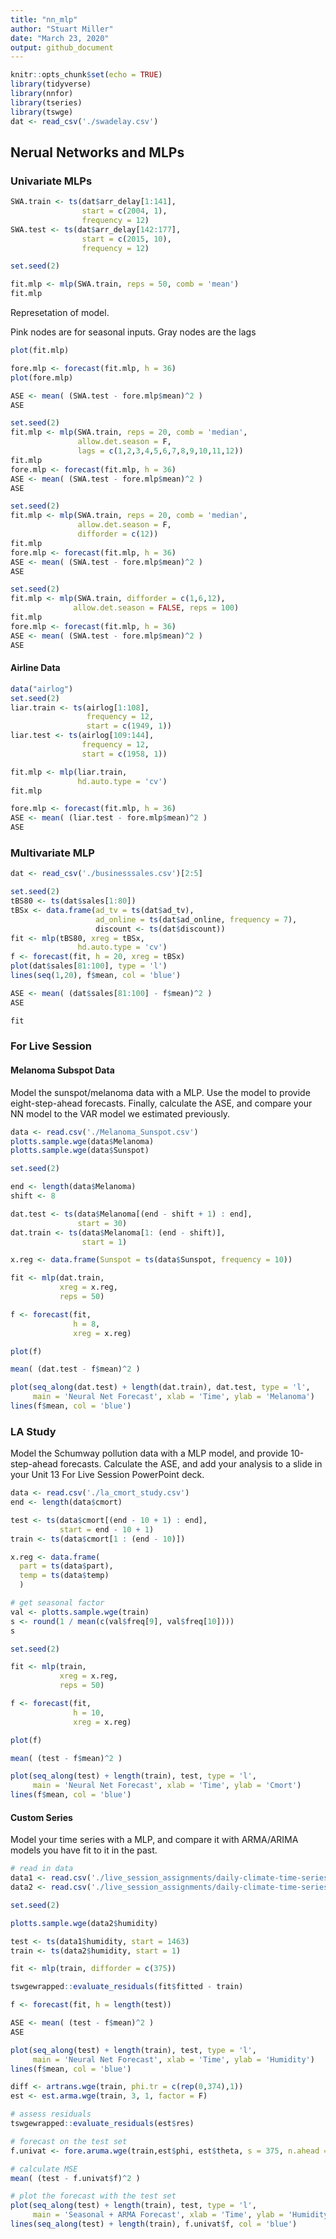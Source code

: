 ```yaml
---
title: "nn_mlp"
author: "Stuart Miller"
date: "March 23, 2020"
output: github_document
---
```


```r
knitr::opts_chunk$set(echo = TRUE)
library(tidyverse)
library(nnfor)
library(tseries)
library(tswge)
dat <- read_csv('./swadelay.csv')
```

## Nerual Networks and MLPs

### Univariate MLPs

```r
SWA.train <- ts(dat$arr_delay[1:141],
                start = c(2004, 1),
                frequency = 12)
SWA.test <- ts(dat$arr_delay[142:177],
                start = c(2015, 10),
                frequency = 12)

set.seed(2)

fit.mlp <- mlp(SWA.train, reps = 50, comb = 'mean')
fit.mlp
```

Represetation of model.

Pink nodes are for seasonal inputs.
Gray nodes are the lags

```r
plot(fit.mlp)
```



```r
fore.mlp <- forecast(fit.mlp, h = 36)
plot(fore.mlp)
```



```r
ASE <- mean( (SWA.test - fore.mlp$mean)^2 )
ASE
```


```r
set.seed(2)
fit.mlp <- mlp(SWA.train, reps = 20, comb = 'median',
               allow.det.season = F,
               lags = c(1,2,3,4,5,6,7,8,9,10,11,12))
fit.mlp
fore.mlp <- forecast(fit.mlp, h = 36)
ASE <- mean( (SWA.test - fore.mlp$mean)^2 )
ASE
```



```r
set.seed(2)
fit.mlp <- mlp(SWA.train, reps = 20, comb = 'median',
               allow.det.season = F,
               difforder = c(12))
fit.mlp
fore.mlp <- forecast(fit.mlp, h = 36)
ASE <- mean( (SWA.test - fore.mlp$mean)^2 )
ASE
```



```r
set.seed(2)
fit.mlp <- mlp(SWA.train, difforder = c(1,6,12),
              allow.det.season = FALSE, reps = 100)
fit.mlp
fore.mlp <- forecast(fit.mlp, h = 36)
ASE <- mean( (SWA.test - fore.mlp$mean)^2 )
ASE
```


#### Airline Data

```r
data("airlog")
set.seed(2)
liar.train <- ts(airlog[1:108],
                 frequency = 12,
                 start = c(1949, 1))
liar.test <- ts(airlog[109:144],
                frequency = 12,
                start = c(1958, 1))

fit.mlp <- mlp(liar.train,
               hd.auto.type = 'cv')
fit.mlp
```


```r
fore.mlp <- forecast(fit.mlp, h = 36)
ASE <- mean( (liar.test - fore.mlp$mean)^2 )
ASE
```

### Multivariate MLP

```r
dat <- read_csv('./businesssales.csv')[2:5]

```


```r
set.seed(2)
tBS80 <- ts(dat$sales[1:80])
tBSx <- data.frame(ad_tv = ts(dat$ad_tv),
                   ad_online = ts(dat$ad_online, frequency = 7),
                   discount <- ts(dat$discount))
fit <- mlp(tBS80, xreg = tBSx,
               hd.auto.type = 'cv')
f <- forecast(fit, h = 20, xreg = tBSx)
plot(dat$sales[81:100], type = 'l')
lines(seq(1,20), f$mean, col = 'blue')

ASE <- mean( (dat$sales[81:100] - f$mean)^2 )
ASE
```


```r
fit
```


### For Live Session

#### Melanoma Subspot Data

Model the sunspot/melanoma data with a MLP. 
Use the model to provide eight-step-ahead forecasts.
Finally, calculate the ASE, and compare your NN model to the VAR model we estimated previously.  

```r
data <- read.csv('./Melanoma_Sunspot.csv')
plotts.sample.wge(data$Melanoma)
plotts.sample.wge(data$Sunspot)
```



```r
set.seed(2)

end <- length(data$Melanoma)
shift <- 8

dat.test <- ts(data$Melanoma[(end - shift + 1) : end],
               start = 30)
dat.train <- ts(data$Melanoma[1: (end - shift)],
                start = 1)

x.reg <- data.frame(Sunspot = ts(data$Sunspot, frequency = 10))

fit <- mlp(dat.train,
           xreg = x.reg,
           reps = 50)

f <- forecast(fit,
              h = 8, 
              xreg = x.reg)

plot(f)

mean( (dat.test - f$mean)^2 )

plot(seq_along(dat.test) + length(dat.train), dat.test, type = 'l', 
     main = 'Neural Net Forecast', xlab = 'Time', ylab = 'Melanoma')
lines(f$mean, col = 'blue')


```

### LA Study

 Model the Schumway pollution data with a MLP model, and provide 10-step-ahead forecasts.
 Calculate the ASE, and add your analysis to a slide in your Unit 13 For Live Session PowerPoint deck.  

```r
data <- read.csv('./la_cmort_study.csv')
end <- length(data$cmort)

test <- ts(data$cmort[(end - 10 + 1) : end], 
           start = end - 10 + 1)
train <- ts(data$cmort[1 : (end - 10)])

x.reg <- data.frame(
  part = ts(data$part),
  temp = ts(data$temp)
  )

# get seasonal factor 
val <- plotts.sample.wge(train)
s <- round(1 / mean(c(val$freq[9], val$freq[10])))
s

set.seed(2)

fit <- mlp(train, 
           xreg = x.reg,
           reps = 50)

f <- forecast(fit,
              h = 10, 
              xreg = x.reg)

plot(f)

mean( (test - f$mean)^2 )

plot(seq_along(test) + length(train), test, type = 'l', 
     main = 'Neural Net Forecast', xlab = 'Time', ylab = 'Cmort')
lines(f$mean, col = 'blue')
```


#### Custom Series

 Model your time series with a MLP, 
 and compare it with ARMA/ARIMA models you have fit to it in the past. 

```r
# read in data
data1 <- read.csv('./live_session_assignments/daily-climate-time-series-data/DailyDelhiClimateTest.csv')
data2 <- read.csv('./live_session_assignments/daily-climate-time-series-data/DailyDelhiClimateTrain.csv')

set.seed(2)

plotts.sample.wge(data2$humidity)

test <- ts(data1$humidity, start = 1463)
train <- ts(data2$humidity, start = 1)

fit <- mlp(train, difforder = c(375))

tswgewrapped::evaluate_residuals(fit$fitted - train)

f <- forecast(fit, h = length(test))

ASE <- mean( (test - f$mean)^2 )
ASE

plot(seq_along(test) + length(train), test, type = 'l', 
     main = 'Neural Net Forecast', xlab = 'Time', ylab = 'Humidity')
lines(f$mean, col = 'blue')
```

```r
diff <- artrans.wge(train, phi.tr = c(rep(0,374),1))
est <- est.arma.wge(train, 3, 1, factor = F)

# assess residuals
tswgewrapped::evaluate_residuals(est$res)

# forecast on the test set
f.univat <- fore.aruma.wge(train,est$phi, est$theta, s = 375, n.ahead = length(test), plot = F)

# calculate MSE
mean( (test - f.univat$f)^2 )

# plot the forecast with the test set
plot(seq_along(test) + length(train), test, type = 'l', 
     main = 'Seasonal + ARMA Forecast', xlab = 'Time', ylab = 'Humidity')
lines(seq_along(test) + length(train), f.univat$f, col = 'blue')
```































































